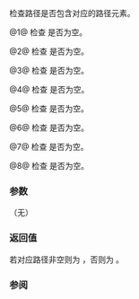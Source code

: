 {{cpp/experimental/fs/path/title|has_...}}
{{cpp/experimental/fs/path/navbar}}
{{dcl begin}}
{{dcl | num=1 | since=fs_ts | 1=
bool has_root_path() const;
}}
{{dcl | num=2 | since=fs_ts | 1=
bool has_root_name() const;
}}
{{dcl | num=3 | since=fs_ts | 1=
bool has_root_directory() const;
}}
{{dcl | num=4 | since=fs_ts | 1=
bool has_relative_path() const;
}}
{{dcl | num=5 | since=fs_ts | 1=
bool has_parent_path() const;
}}
{{dcl | num=6 | since=fs_ts | 1=
bool has_filename() const;
}}
{{dcl | num=7 | since=fs_ts | 1=
bool has_stem() const;
}}
{{dcl | num=8 | since=fs_ts | 1=
bool has_extension() const;
}}
{{dcl end}}

检查路径是否包含对应的路径元素。

@1@ 检查 {{lc|root_path()}} 是否为空。

@2@ 检查 {{lc|root_name()}} 是否为空。

@3@ 检查 {{lc|root_directory()}} 是否为空。

@4@ 检查 {{lc|relative_path()}} 是否为空。

@5@ 检查 {{lc|parent_path()}} 是否为空。

@6@ 检查 {{lc|filename()}} 是否为空。

@7@ 检查 {{lc|stem()}} 是否为空。

@8@ 检查 {{lc|extension()}} 是否为空。

===参数===
（无）

===返回值===
若对应路径非空则为 {{c|true}}，否则为 {{c|false}}。

{{cpp/impldef exception}}

===参阅===
{{dsc begin}}
{{dsc inc | cpp/experimental/fs/path/dsc empty}}
{{dsc end}}